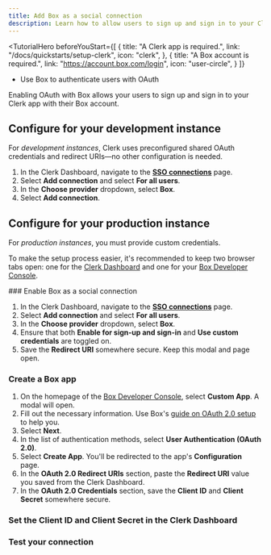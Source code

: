 ```yaml
---
title: Add Box as a social connection
description: Learn how to allow users to sign up and sign in to your Clerk app with their Box account using OAuth.
---
```


<TutorialHero
  beforeYouStart={[
    {
      title: "A Clerk app is required.",
      link: "/docs/quickstarts/setup-clerk",
      icon: "clerk",
    },
    {
      title: "A Box account is required.",
      link: "https://account.box.com/login",
      icon: "user-circle",
    }
  ]}
>
  - Use Box to authenticate users with OAuth
</TutorialHero>

Enabling OAuth with Box allows your users to sign up and sign in to your Clerk app with their Box account.

## Configure for your development instance

For _development instances_, Clerk uses preconfigured shared OAuth credentials and redirect URIs—no other configuration is needed.

1. In the Clerk Dashboard, navigate to the [**SSO connections**](https://dashboard.clerk.com/last-active?path=user-authentication/sso-connections) page.
1. Select **Add connection** and select **For all users**.
1. In the **Choose provider** dropdown, select **Box**.
1. Select **Add connection**.

## Configure for your production instance

For _production instances_, you must provide custom credentials.

To make the setup process easier, it's recommended to keep two browser tabs open: one for the [Clerk Dashboard](https://dashboard.clerk.com/last-active?path=user-authentication/sso-connections) and one for your [Box Developer Console](https://app.box.com/developers/console).

<Steps>
  ### Enable Box as a social connection

  1. In the Clerk Dashboard, navigate to the [**SSO connections**](https://dashboard.clerk.com/last-active?path=user-authentication/sso-connections) page.
  1. Select **Add connection** and select **For all users**.
  1. In the **Choose provider** dropdown, select **Box**.
  1. Ensure that both **Enable for sign-up and sign-in** and **Use custom credentials** are toggled on.
  1. Save the **Redirect URI** somewhere secure. Keep this modal and page open.

  ### Create a Box app

  1. On the homepage of the [Box Developer Console](https://app.box.com/developers/console), select **Custom App**. A modal will open.
  1. Fill out the necessary information. Use Box's [guide on OAuth 2.0 setup](https://developer.box.com/guides/authentication/oauth2/oauth2-setup/#app-creation-steps) to help you.
  1. Select **Next**.
  1. In the list of authentication methods, select **User Authentication (OAuth 2.0)**.
  1. Select **Create App**. You'll be redirected to the app's **Configuration** page.
  1. In the **OAuth 2.0 Redirect URIs** section, paste the **Redirect URI** value you saved from the Clerk Dashboard.
  1. In the **OAuth 2.0 Credentials** section, save the **Client ID** and **Client Secret** somewhere secure.

  ### Set the Client ID and Client Secret in the Clerk Dashboard

  <Include src="_partials/authentication/set-client-id-secret" />

  ### Test your connection

  <Include src="_partials/authentication/test-your-connection" />
</Steps>
